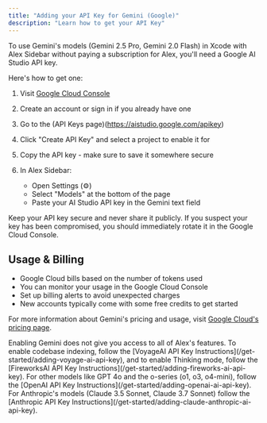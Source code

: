 ```yaml
---
title: "Adding your API Key for Gemini (Google)"
description: "Learn how to get your API Key"
---
```


To use Gemini's models (Gemini 2.5 Pro, Gemini 2.0 Flash) in Xcode with Alex Sidebar without paying a subscription for Alex, you'll need a Google AI Studio API key.

Here's how to get one:

1. Visit [Google Cloud Console](https://aistudio.google.com)

2. Create an account or sign in if you already have one

3. Go to the (API Keys page)(https://aistudio.google.com/apikey)

4. Click "Create API Key" and select a project to enable it for

5. Copy the API key - make sure to save it somewhere secure

6. In Alex Sidebar:
   - Open Settings (⚙️)
   - Select "Models" at the bottom of the page
   - Paste your AI Studio API key in the Gemini text field

<Note>
  Keep your API key secure and never share it publicly. If you suspect your key has been compromised, you should immediately rotate it in the Google Cloud Console.
</Note>

## Usage & Billing

- Google Cloud bills based on the number of tokens used
- You can monitor your usage in the Google Cloud Console
- Set up billing alerts to avoid unexpected charges
- New accounts typically come with some free credits to get started

For more information about Gemini's pricing and usage, visit [Google Cloud's pricing page](https://cloud.google.com/vertex-ai/pricing#gemini).

<Note>
  Enabling Gemini does not give you access to all of Alex's features. To enable codebase indexing, follow the [VoyageAI API Key Instructions](/get-started/adding-voyage-ai-api-key), and to enable Thinking mode, follow the [FireworksAI API Key Instructions](/get-started/adding-fireworks-ai-api-key).
</Note>

<Note>
  For other models like GPT 4o and the o-series (o1, o3, o4-mini), follow the [OpenAI API Key Instructions](/get-started/adding-openai-ai-api-key). For Anthropic's models (Claude 3.5 Sonnet, Claude 3.7 Sonnet) follow the [Anthropic API Key Instructions](/get-started/adding-claude-anthropic-ai-api-key).
</Note>
